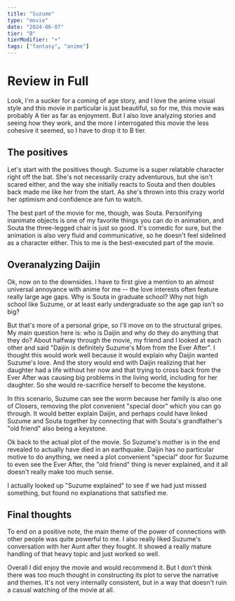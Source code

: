 ```yaml
---
title: "Suzume"
type: "movie"
date: "2024-06-07"
tier: "B"
tierModifier: "+"
tags: ["fantasy", "anime"]
---
```

# Review in Full
Look, I'm a sucker for a coming of age story, and I love the anime visual style and this movie in particular is just beautiful, so for me, this movie was probably A tier as far as enjoyment. But I also love analyzing stories and seeing how they work, and the more I interrogated this movie the less cohesive it seemed, so I have to drop it to B tier.

## The positives
Let's start with the positives though. Suzume is a super relatable character right off the bat. She's not necessarily crazy adventurous, but she isn't scared either, and the way she initially reacts to Souta and then doubles back made me like her from the start. As she's thrown into this crazy world her optimism and confidence are fun to watch.

The best part of the movie for me, though, was Souta. Personifying inanimate objects is one of my favorite things you can do in animation, and Souta the three-legged chair is just so good. It's comedic for sure, but the animation is also very fluid and communicative, so he doesn't feel sidelined as a character either. This to me is the best-executed part of the movie.

## Overanalyzing Daijin
Ok, now on to the downsides. I have to first give a mention to an almost universal annoyance with anime for me -- the love interests often feature really large age gaps. Why is Souta in graduate school? Why not high school like Suzume, or at least early undergraduate so the age gap isn't so big?

But that's more of a personal gripe, so I'll move on to the structural gripes. My main question here is: who is Daijin and why do they do anything that they do? About halfway through the movie, my friend and I looked at each other and said "Daijin is definitely Suzume's Mom from the Ever After". I thought this would work well because it would explain why Daijin wanted Suzume's love. And the story would end with Daijin realizing that her daughter had a life without her now and that trying to cross back from the Ever After was causing big problems in the living world, including for her daughter. So she would re-sacrifice herself to become the keystone.

In this scenario, Suzume can see the worm because her family is also one of Closers, removing the plot convenient "special door" which you can go through. It would better explain Daijin, and perhaps could have linked Suzume and Souta together by connecting that with Souta's grandfather's "old friend" also being a keystone.

Ok back to the actual plot of the movie. So Suzume's mother is in the end revealed to actually have died in an earthquake. Daijin has no particular motive to do anything, we need a plot convenient "special" door for Suzume to even see the Ever After, the "old friend" thing is never explained, and it all doesn't really make too much sense.

I actually looked up "Suzume explained" to see if we had just missed something, but found no explanations that satisfied me.

## Final thoughts
To end on a positive note, the main theme of the power of connections with other people was quite powerful to me. I also really liked Suzume's conversation with her Aunt after they fought. It showed a really mature handling of that heavy topic and just worked so well.

Overall I did enjoy the movie and would recommend it. But I don't think there was too much thought in constructing its plot to serve the narrative and themes. It's not very internally consistent, but in a way that doesn't ruin a casual watching of the movie at all.